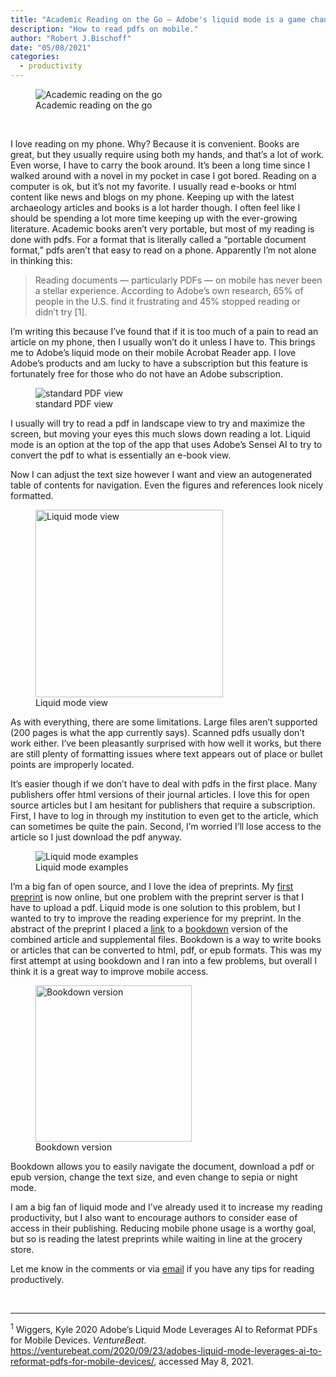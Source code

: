 ```yaml
---
title: "Academic Reading on the Go — Adobe's liquid mode is a game changer"
description: "How to read pdfs on mobile."
author: "Robert J.Bischoff"
date: "05/08/2021"
categories:
  - productivity
---
```


![Academic reading on the go](pdf-collagev2.jpg)

<br>

I love reading on my phone. Why? Because it is convenient. Books are great, but they usually require using both my hands, and that's a lot of work. Even worse, I have to carry the book around. It's been a long time since I walked around with a novel in my pocket in case I got bored. Reading on a computer is ok, but it's not my favorite. I usually read e-books or html content like news and blogs on my phone. Keeping up with the latest archaeology articles and books is a lot harder though. I often feel like I should be spending a lot more time keeping up with the ever-growing literature. Academic books aren't very portable, but most of my reading is done with pdfs. For a format that is literally called a "portable document format," pdfs aren't that easy to read on a phone. Apparently I'm not alone in thinking this:

> Reading documents --- particularly PDFs --- on mobile has never been a stellar experience. According to Adobe's own research, 65% of people in the U.S. find it frustrating and 45% stopped reading or didn't try \[1\].

I'm writing this because I've found that if it is too much of a pain to read an article on my phone, then I usually won't do it unless I have to. This brings me to Adobe's liquid mode on their mobile Acrobat Reader app. I love Adobe's products and am lucky to have a subscription but this feature is fortunately free for those who do not have an Adobe subscription.

![standard PDF view](standardPDFview.jpg)

I usually will try to read a pdf in landscape view to try and maximize the screen, but moving your eyes this much slows down reading a lot. Liquid mode is an option at the top of the app that uses Adobe's Sensei AI to try to convert the pdf to what is essentially an e-book view.

Now I can adjust the text size however I want and view an autogenerated table of contents for navigation. Even the figures and references look nicely formatted.

![Liquid mode view](liquidModeView.jpg){width=300}

As with everything, there are some limitations. Large files aren't supported (200 pages is what the app currently says). Scanned pdfs usually don't work either. I've been pleasantly surprised with how well it works, but there are still plenty of formatting issues where text appears out of place or bullet points are improperly located.

It's easier though if we don't have to deal with pdfs in the first place. Many publishers offer html versions of their journal articles. I love this for open source articles but I am hesitant for publishers that require a subscription. First, I have to log in through my institution to even get to the article, which can sometimes be quite the pain. Second, I'm worried I'll lose access to the article so I just download the pdf anyway.

![Liquid mode examples](LiquidModeExamples.jpg)

I'm a big fan of open source, and I love the idea of preprints. My [first preprint](https://osf.io/preprints/socarxiv/dwrba/) is now online, but one problem with the preprint server is that I have to upload a pdf. Liquid mode is one solution to this problem, but I wanted to try to improve the reading experience for my preprint. In the abstract of the preprint I placed a [link](https://bischrob.github.io/Rosegate-Projectile-Points-in-the-Fremont-Region/) to a [bookdown](https://bookdown.org/) version of the combined article and supplemental files. Bookdown is a way to write books or articles that can be converted to html, pdf, or epub formats. This was my first attempt at using bookdown and I ran into a few problems, but overall I think it is a great way to improve mobile access.

![Bookdown version](bookdownVersion.jpg){width=250}

Bookdown allows you to easily navigate the document, download a pdf or epub version, change the text size, and even change to sepia or night mode.

I am a big fan of liquid mode and I've already used it to increase my reading productivity, but I also want to encourage authors to consider ease of access in their publishing. Reducing mobile phone usage is a worthy goal, but so is reading the latest preprints while waiting in line at the grocery store.

Let me know in the comments or via [email](mailto:bischrob@gmail.com) if you have any tips for reading productively.

<br>

<hr>

<sup>1</sup> Wiggers, Kyle 2020 Adobe's Liquid Mode Leverages AI to Reformat PDFs for Mobile Devices. *VentureBeat*. <https://venturebeat.com/2020/09/23/adobes-liquid-mode-leverages-ai-to-reformat-pdfs-for-mobile-devices/,> accessed May 8, 2021.
